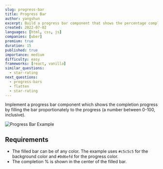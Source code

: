 ```yaml
---
slug: progress-bar
title: Progress Bar
author: yangshun
excerpt: Build a progress bar component that shows the percentage completion of an operation
created: 2022-07-02
languages: [html, css, js]
companies: [uber]
premium: true
duration: 15
published: true
importance: medium
difficulty: easy
frameworks: [react, vanilla]
similar_questions:
  - star-rating
next_questions:
  - progress-bars
  - flatten
  - star-rating
---
```


Implement a progress bar component which shows the completion progress by filling the bar proportionately to the progress (a number between 0-100, inclusive).

![Progress Bar Example](/img/questions/progress-bar/progress-bar-example.png)

## Requirements

- The filled bar can be of any color. The example uses `#c5c5c5` for the background color and `#0d6efd` for the progress color.
- The completion % is shown in the center of the filled bar.
